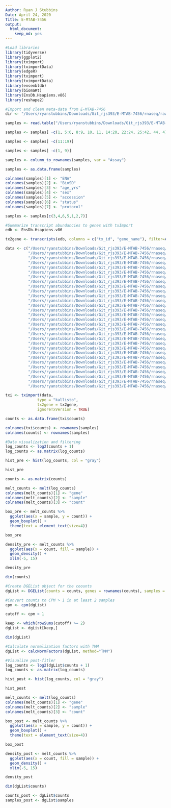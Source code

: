 ```yaml
---
Author: Ryan J Stubbins
Date: April 24, 2020
Title: E-MTAB-7456
output: 
  html_document: 
    keep_md: yes
---
```


```r
#Load libraries
library(tidyverse)
library(ggplot2)
library(tximport)
library(tximportData)
library(edgeR)
library(tximport)
library(tximportData)
library(ensembldb)
library(biomaRt)
library(EnsDb.Hsapiens.v86)
library(reshape2)
```

```r
#Import and clean meta-data from E-MTAB-7456
dir <- "/Users/ryanstubbins/Downloads/Git_rjs393/E-MTAB-7456/rnaseq/raw_counts"

samples <- read.table("/Users/ryanstubbins/Downloads/Git_rjs393/E-MTAB-7456/E-MTAB-7456.txt", header = TRUE, fill = TRUE)

samples <- samples[ -c(1, 5:6, 8:9, 10, 11, 14:20, 22:24, 25:42, 44, 47:59)]

samples <- samples[ -c(11:19)]

samples <- samples[ -c(1, 9)]

samples <- column_to_rownames(samples, var = "Assay")

samples <- as.data.frame(samples)

colnames(samples)[1] <- "ENA"
colnames(samples)[2] <- "BioSD"
colnames(samples)[3] <- "age_yrs"
colnames(samples)[4] <- "sex"
colnames(samples)[5] <- "accession"
colnames(samples)[6] <- "status"
colnames(samples)[7] <- "protocol"

samples <- samples[c(3,4,6,5,1,2,7)]
```

```r
#Summarize transcript abundancies to genes with txImport
edb <- EnsDb.Hsapiens.v86

tx2gene <- transcripts(edb, columns = c("tx_id", "gene_name"), filter=AnnotationFilterList(), return.type="DataFrame")

data <- c("/Users/ryanstubbins/Downloads/Git_rjs393/E-MTAB-7456/rnaseq/raw_counts/ERR2983350.tsv",
          "/Users/ryanstubbins/Downloads/Git_rjs393/E-MTAB-7456/rnaseq/raw_counts/ERR2983351.tsv",
          "/Users/ryanstubbins/Downloads/Git_rjs393/E-MTAB-7456/rnaseq/raw_counts/ERR2983352.tsv",
          "/Users/ryanstubbins/Downloads/Git_rjs393/E-MTAB-7456/rnaseq/raw_counts/ERR2983353.tsv",
          "/Users/ryanstubbins/Downloads/Git_rjs393/E-MTAB-7456/rnaseq/raw_counts/ERR2983354.tsv",
          "/Users/ryanstubbins/Downloads/Git_rjs393/E-MTAB-7456/rnaseq/raw_counts/ERR2983355.tsv",
          "/Users/ryanstubbins/Downloads/Git_rjs393/E-MTAB-7456/rnaseq/raw_counts/ERR2983356.tsv",
          "/Users/ryanstubbins/Downloads/Git_rjs393/E-MTAB-7456/rnaseq/raw_counts/ERR2983357.tsv",
          "/Users/ryanstubbins/Downloads/Git_rjs393/E-MTAB-7456/rnaseq/raw_counts/ERR2983358.tsv",
          "/Users/ryanstubbins/Downloads/Git_rjs393/E-MTAB-7456/rnaseq/raw_counts/ERR2983359.tsv",
          "/Users/ryanstubbins/Downloads/Git_rjs393/E-MTAB-7456/rnaseq/raw_counts/ERR2983360.tsv",
          "/Users/ryanstubbins/Downloads/Git_rjs393/E-MTAB-7456/rnaseq/raw_counts/ERR2983361.tsv",
          "/Users/ryanstubbins/Downloads/Git_rjs393/E-MTAB-7456/rnaseq/raw_counts/ERR2983362.tsv",
          "/Users/ryanstubbins/Downloads/Git_rjs393/E-MTAB-7456/rnaseq/raw_counts/ERR2983363.tsv",
          "/Users/ryanstubbins/Downloads/Git_rjs393/E-MTAB-7456/rnaseq/raw_counts/ERR2983364.tsv",
          "/Users/ryanstubbins/Downloads/Git_rjs393/E-MTAB-7456/rnaseq/raw_counts/ERR2983365.tsv",
          "/Users/ryanstubbins/Downloads/Git_rjs393/E-MTAB-7456/rnaseq/raw_counts/ERR2983366.tsv",
          "/Users/ryanstubbins/Downloads/Git_rjs393/E-MTAB-7456/rnaseq/raw_counts/ERR2983367.tsv",
          "/Users/ryanstubbins/Downloads/Git_rjs393/E-MTAB-7456/rnaseq/raw_counts/ERR2983368.tsv",
          "/Users/ryanstubbins/Downloads/Git_rjs393/E-MTAB-7456/rnaseq/raw_counts/ERR2983369.tsv",
          "/Users/ryanstubbins/Downloads/Git_rjs393/E-MTAB-7456/rnaseq/raw_counts/ERR2983370.tsv",
          "/Users/ryanstubbins/Downloads/Git_rjs393/E-MTAB-7456/rnaseq/raw_counts/ERR2983371.tsv",
          "/Users/ryanstubbins/Downloads/Git_rjs393/E-MTAB-7456/rnaseq/raw_counts/ERR2983372.tsv",
          "/Users/ryanstubbins/Downloads/Git_rjs393/E-MTAB-7456/rnaseq/raw_counts/ERR2983373.tsv",
          "/Users/ryanstubbins/Downloads/Git_rjs393/E-MTAB-7456/rnaseq/raw_counts/ERR2983374.tsv",
          "/Users/ryanstubbins/Downloads/Git_rjs393/E-MTAB-7456/rnaseq/raw_counts/ERR2983375.tsv",
          "/Users/ryanstubbins/Downloads/Git_rjs393/E-MTAB-7456/rnaseq/raw_counts/ERR2983376.tsv",
          "/Users/ryanstubbins/Downloads/Git_rjs393/E-MTAB-7456/rnaseq/raw_counts/ERR2983377.tsv",
          "/Users/ryanstubbins/Downloads/Git_rjs393/E-MTAB-7456/rnaseq/raw_counts/ERR2983378.tsv",
          "/Users/ryanstubbins/Downloads/Git_rjs393/E-MTAB-7456/rnaseq/raw_counts/ERR2983379.tsv")

txi <- tximport(data,
              type = "kallisto",
              tx2gene = tx2gene,
              ignoreTxVersion = TRUE)

counts <- as.data.frame(txi$counts)

colnames(txi$counts) <- rownames(samples)
colnames(counts) <- rownames(samples)
```

```r
#Data visualization and filtering
log_counts <- log2(counts + 1)
log_counts <- as.matrix(log_counts)

hist_pre <- hist(log_counts, col = "gray")

hist_pre

counts <- as.matrix(counts)

melt_counts <- melt(log_counts)
colnames(melt_counts)[1] <- "gene"
colnames(melt_counts)[2] <- "sample"
colnames(melt_counts)[3] <- "count"

box_pre <- melt_counts %>%
  ggplot(aes(x = sample, y = count)) +
  geom_boxplot() + 
  theme(text = element_text(size=4))

box_pre

density_pre <- melt_counts %>%
  ggplot(aes(x = count, fill = sample)) +
  geom_density() + 
  xlim(-5, 15)

density_pre

dim(counts)

#Create DGEList object for the coounts
dgList <- DGEList(counts = counts, genes = rownames(counts), samples = samples)

#Convert counts to CPM > 1 in at least 2 samples
cpm <- cpm(dgList)

cutoff <- cpm > 1

keep <- which(rowSums(cutoff) >= 2)
dgList <- dgList[keep,]

dim(dgList)

#Calculate normalization factors with TMM
dgList <- calcNormFactors(dgList, method="TMM")

#Visualize post-fitler
log_counts <- log2(dgList$counts + 1)
log_counts <- as.matrix(log_counts)

hist_post <- hist(log_counts, col = "gray")

hist_post

melt_counts <- melt(log_counts)
colnames(melt_counts)[1] <- "gene"
colnames(melt_counts)[2] <- "sample"
colnames(melt_counts)[3] <- "count"

box_post <- melt_counts %>%
  ggplot(aes(x = sample, y = count)) +
  geom_boxplot() + 
  theme(text = element_text(size=4))

box_post

density_post <- melt_counts %>%
  ggplot(aes(x = count, fill = sample)) +
  geom_density() + 
  xlim(-5, 15)

density_post

dim(dgList$counts)

counts_post <- dgList$counts
samples_post <- dgList$samples
```